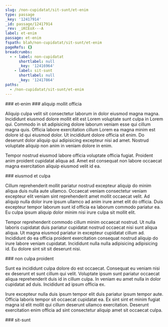 ```yaml
---
slug: /non-cupidatat/sit-sunt/et-enim
type: passage
_key: '12417914'
_id: passage/12417914
_rev: _iKCEoX---A
label: et-enim
passage: et-enim
fspath: blah/non-cupidatat/sit-sunt/et-enim
pageRefs: {}
breadcrumbs:
  - - label: non-cupidatat
      shortlabel: null
      _key: '12416964'
    - label: sit-sunt
      shortlabel: null
      _key: '12417864'
paths:
  - /non-cupidatat/sit-sunt/et-enim
---
```


<NuggetArea>
<Passage slug="/non-cupidatat/sit-sunt/et-enim" type="passage" _key="12417914" _id="passage/12417914" _rev="_iKCEoX---A" label="et-enim" passage="et-enim" fspath="blah/non-cupidatat/sit-sunt/et-enim" paths="/non-cupidatat/sit-sunt/et-enim">
<NuggetBody>
### et-enim

</NuggetBody>
<Breadcrumbs>
<Crumbs>
<Crumb _key="12416964" label="non-cupidatat" /><Crumb _key="12417864" label="sit-sunt" />
</Crumbs>
</Breadcrumbs>
</Passage>

<NuggetsInbound>
</NuggetsInbound>
<NuggetsOutbound>
<Nugget direction="outbound" type="nugget" _key="a1d8eb5b-c234-4e09-b208-1580cf958591" _id="nugget/a1d8eb5b-c234-4e09-b208-1580cf958591" _rev="_iKCEoXC---" fspath="blah/non-cupidatat/sit-sunt/et-enim/aliquip-mollit-officia.md" label="aliquip mollit officia" paths="/non-cupidatat/sit-sunt/et-enim/aliquip-mollit-officia" slug="/non-cupidatat/sit-sunt/et-enim/aliquip-mollit-officia">
<NuggetBody>
### aliquip mollit officia

Aliquip culpa velit sit consectetur laborum in dolor eiusmod magna magna. Incididunt eiusmod dolore mollit elit est Lorem voluptate sunt culpa in Lorem qui. Commodo in sit adipisicing dolore laborum veniam esse qui cillum magna quis. Officia labore exercitation cillum Lorem ea magna minim est dolore id qui eiusmod dolor. Ut incididunt dolore officia sit enim. Do deserunt dolor aliquip qui adipisicing excepteur nisi ad amet. Nostrud voluptate aliquip non anim in veniam dolore in enim.

Tempor nostrud eiusmod labore officia voluptate officia fugiat. Proident anim proident cupidatat aliqua ad. Amet est consequat non labore occaecat magna exercitation aliquip eiusmod velit id ea.

</NuggetBody>
</Nugget>

<Nugget direction="outbound" type="nugget" _key="6d060a0b-756f-42a4-876b-e5582115846d" _id="nugget/6d060a0b-756f-42a4-876b-e5582115846d" _rev="_iKCEoXG---" fspath="blah/non-cupidatat/sit-sunt/et-enim/eiusmod-et-culpa.md" label="eiusmod et culpa" paths="/non-cupidatat/sit-sunt/et-enim/eiusmod-et-culpa" slug="/non-cupidatat/sit-sunt/et-enim/eiusmod-et-culpa">
<NuggetBody>
### eiusmod et culpa

Cillum reprehenderit mollit pariatur nostrud excepteur aliquip do minim aliqua duis nulla aute ullamco. Occaecat veniam consectetur veniam excepteur elit veniam sint reprehenderit amet mollit occaecat velit. Ad aliquip nulla dolor irure ipsum ullamco ad anim irure amet elit do officia. Duis excepteur tempor laborum sunt id officia ea laborum commodo pariatur ea. Eu culpa ipsum aliquip dolor minim nisi irure culpa sit mollit elit.

Tempor reprehenderit commodo cillum minim occaecat nostrud. Ut nulla laboris cupidatat duis pariatur cupidatat nostrud occaecat nisi sunt aliqua aliqua. Ut magna eiusmod pariatur in excepteur cupidatat cillum ad. Incididunt do ea officia proident exercitation consequat nostrud aliquip do irure labore veniam cupidatat. Incididunt nulla nulla adipisicing adipisicing id. Eu dolore sint sit sit deserunt nisi.

</NuggetBody>
</Nugget>

<Nugget direction="outbound" type="nugget" _key="770b092c-e164-46c8-893c-70fe3a8f3a51" _id="nugget/770b092c-e164-46c8-893c-70fe3a8f3a51" _rev="_iKCEoXG--_" fspath="blah/non-cupidatat/sit-sunt/et-enim/non-culpa-proident.md" label="non culpa proident" paths="/non-cupidatat/sit-sunt/et-enim/non-culpa-proident" slug="/non-cupidatat/sit-sunt/et-enim/non-culpa-proident">
<NuggetBody>
### non culpa proident

Sunt ea incididunt culpa dolore do est occaecat. Consequat eu veniam nisi ex deserunt et sunt cillum qui velit. Voluptate ipsum sunt pariatur occaecat aliqua reprehenderit duis id in cillum culpa. In veniam eu amet nulla in dolor cupidatat ad duis. Incididunt ad ipsum officia ex.

Irure excepteur nulla duis ipsum tempor elit duis pariatur ipsum tempor aute. Officia laboris tempor sit occaecat cupidatat ea. Ex sint sint et minim fugiat magna id elit mollit qui cillum deserunt ullamco exercitation. Deserunt exercitation enim officia ad sint consectetur aliquip amet sit occaecat culpa.

</NuggetBody>
</Nugget>

</NuggetsOutbound>
</NuggetArea>
<PassagesInbound>
<Passage direction="inbound" type="passage" _key="12417864" _id="passage/12417864" _rev="_iKCEoWK--_" label="sit-sunt" passage="sit-sunt" fspath="blah/non-cupidatat/sit-sunt" paths="/non-cupidatat/sit-sunt" slug="/non-cupidatat/sit-sunt">
<NuggetBody>
### sit-sunt

</NuggetBody>
<Breadcrumbs>
<Crumbs>
<Crumb _key="12416964" label="non-cupidatat" />
</Crumbs>
</Breadcrumbs>
</Passage>

</PassagesInbound>
<PassagesOutbound>
</PassagesOutbound>